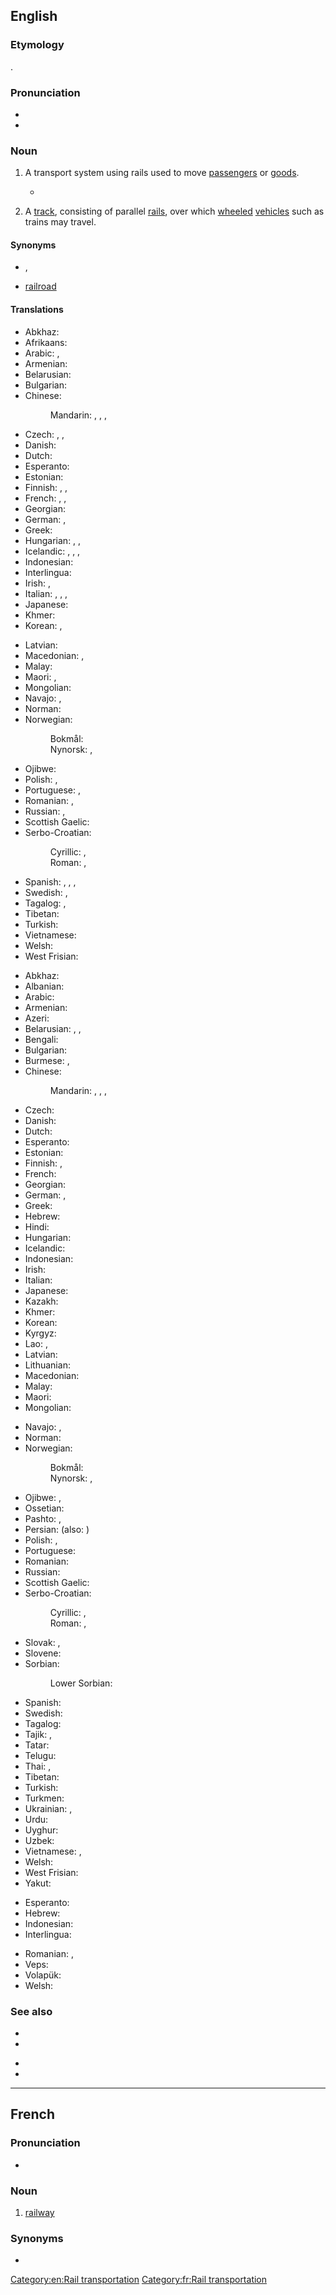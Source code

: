 ==English==
{{wikipedia}}

===Etymology===
{{compound|rail|way|lang=en}}.

===Pronunciation===
* {{IPA|/ɹeɪlweɪ/|lang=en}}
* {{audio|en-us-railway.ogg|Audio (US)|lang=en}}

===Noun===
{{en-noun}}

# {{lb|en|chiefly|UK|Ireland|and|Commonwealth}} A transport system using rails used to move [[passenger]]s or [[goods]].
#* {{quote-book|year=1918|author={{w|W. B. Maxwell}}
|title=The Mirror and the Lamp
|chapter=2|url=http://openlibrary.org/works/OL1097634W
|passage=''That'' the young Mr. Churchills liked—but they did not like him coming round of an evening and drinking weak whisky-and-water while he held forth on '''railway''' debentures and corporation loans. Mr. Barrett, however, by fawning and flattery, seemed to be able to make not only Mrs. Churchill but everyone else do what he desired.}}
# {{lb|en|chiefly|UK|Ireland|and|Commonwealth}} A [[track]], consisting of parallel [[rail]]s, over which [[wheeled]] [[vehicle]]s such as trains may travel.

====Synonyms====
* {{sense|track}} {{l|en|railroad track}}, {{l|en|railway track}}
* {{sense|system}} {{qf|US}} [[railroad]]

====Translations====
{{trans-top|track, consisting of parallel rails}}
* Abkhaz: {{t|ab|иҳаамҩа|alt=аиҳаамҩа|sc=Cyrl}}
* Afrikaans: {{t|af|spoorweg}}
* Arabic: {{t|ar|سِكَّة حَدِيدِيَّة|f|tr=sikka ḥadīdiyya}}, {{t|ar|سِكَّة اَلْحَدِيد|f|tr=sikkat al-ḥadīd}}
* Armenian: {{t+|hy|երկաթուղի}}
* Belarusian: {{t|be|каляя́|f|sc=Cyrl}}
* Bulgarian: {{t|bg|железопъ̀тна ли́ния|f|sc=Cyrl}}
* Chinese:
*: Mandarin: {{t+|cmn|鐵路|sc=Hani}}, {{t+|cmn|铁路|tr=tiělù|sc=Hani}}, {{t+|cmn|鐵道|sc=Hani}}, {{t+|cmn|铁道|tr=tiědào|sc=Hani}}
* Czech: {{t+|cs|kolej|f}}, {{t+|cs|železnice|f}}, {{t+|cs|trať|f}}
* Danish: {{t+|da|jernbane|c}}
* Dutch: {{t+|nl|spoorweg|m}}
* Esperanto: {{t|eo|fervojo}}
* Estonian: {{t|et|raudtee}}
* Finnish: {{t+|fi|rata}}, {{t+|fi|junarata}}, {{t+|fi|rautatie}}
* French: {{t+|fr|chemin de fer|m}}, {{t|fr|réseau ferroviaire|m}}, {{t+|fr|voie ferrée|f}}
* Georgian: {{t|ka|ლიანდაგი|sc=Geor}}
* German: {{t+|de|Eisenbahnlinie|f}}, {{t+|de|Gleis|n}}
* Greek: {{t+|el|σιδηρόδρομος|m}}
* Hungarian: {{t+|hu|sín}}, {{t+|hu|vasút}}, {{t+|hu|vasútvonal}}
* Icelandic: {{t+|is|járnbraut|f}}, {{t|is|lestarspor|n}}, {{t|is|járnbani|m}}, {{t|is|járngata}}
* Indonesian: {{t|id|jalan kereta api}}
* Interlingua: {{t|ia|ferrovia}}
* Irish: {{t|ga|bóthar iarainn|m}}, {{t|ga|iarnród|m}}
* Italian: {{t+|it|binario|m}}, {{t+|it|rotaia|f}}, {{t|it|strada ferrata|f}}, {{t+|it|ferrovia|f}}
* Japanese: {{t+|ja|線路|tr=せんろ, senro}}
* Khmer: {{t|km|ផ្លូវរទេះភ្លើង|tr=pləv rɔteh pləəŋ|sc=Khmr}}
* Korean: {{t+|ko|철도}}, {{t+|ko|선로}}
{{trans-mid}}
* Latvian: {{t|lv|dzelzceļš|m}}
* Macedonian: {{t|mk|пруга|f|tr=prúga}}, {{t|mk|железница|f|tr=želéznica|sc=Cyrl}}
* Malay: {{t|ms|kereta api}}
* Maori: {{t|mi|rerewē}}, {{t|mi|ara rerewē}}
* Mongolian: {{t+|mn|төмөр зам|sc=Cyrl}}
* Navajo: {{t|nv|béésh bitiin}}, {{t|nv|kǫʼ naʼałbąąsii bitiin}}
* Norman: {{t|nrf|c'mîn d'fé|m}}
* Norwegian:
*: Bokmål: {{t+|nb|jernbane|m}}
*: Nynorsk: {{t|nn|jernbane|m|f}}, {{t|nn|jarnbane|m|f}}
* Ojibwe: {{t-check|oj|ishkodewidaabaanikana|sc=Cans}} <!-- does not look like Cans to me -->
* Polish: {{t+|pl|kolej|f}}, {{t|pl|linia kolejowa|f}}
* Portuguese: {{t+|pt|ferrovia}}, {{t+|pt|estrada de ferro|f}}
* Romanian: {{t+|ro|cale ferată|f}}, {{t|ro|rețea feroviară|f}}
* Russian: {{t+|ru|желе́зная доро́га|f}}, {{t+|ru|колея́|f}}
* Scottish Gaelic: {{t|gd|rathad-iarainn|m}}
* Serbo-Croatian:
*: Cyrillic: {{t|sh|железница|f}}, {{t|sh|жељезница|f}}
*: Roman: {{t|sh|železnica|f}}, {{t+|sh|željeznica|f}}
* Spanish: {{t|es|vía férrea|f}}, {{t+|es|ferrocarril|m}}, {{qualifier|Latin America}} {{t+|es|riel|m}}, {{qualifier|Spain}} {{t+|es|vía|f}}
* Swedish: {{t+|sv|järnväg|c}}, {{t+|sv|järnvägsspår|n}}
* Tagalog: {{t|tl|perokaril}}, {{t|tl|daambakal}}
* Tibetan: {{t|bo|ལྕགས་ལམ}}
* Turkish: {{t|tr|demir yolu hattı}}
* Vietnamese: {{t+|vi|đường sắt}}
* Welsh: {{t|cy|rheilffordd}}
* West Frisian: {{t|fy|spoarwei|c}}
{{trans-bottom}}

{{trans-top|transport system using these rails}}
* Abkhaz: {{t|ab|иҳаамҩа|alt=аиҳаамҩа|sc=Cyrl}}
* Albanian: {{t+|sq|hekurudhë|f}}
* Arabic: {{t|ar|سِكَّة حَدِيدِيَّة|f|tr=sikka ḥadīdiyya}}
* Armenian: {{t+|hy|երկաթուղի}}
* Azeri: {{t|az|dəmir yolu}}
* Belarusian: {{t|be|жале́зная даро́га|f|sc=Cyrl}}, {{t|be|чыгу́нка|f|sc=Cyrl}}, {{t|be|чыгу́начны пуць|m|sc=Cyrl}}
* Bengali: {{t|bn|রেলপথ|sc=Beng}}
* Bulgarian: {{t|bg|желе́зница|f|sc=Cyrl}}
* Burmese: {{t+|my|သံလမ်း|sc=Mymr}}, {{t+|my|မီးရထား|sc=Mymr}}
* Chinese:
*: Mandarin: {{t+|cmn|鐵路|sc=Hani}}, {{t+|cmn|铁路|tr=tiělù|sc=Hani}}, {{t+|cmn|鐵道|sc=Hani}}, {{t+|cmn|铁道|tr=tiědào|sc=Hani}}
* Czech: {{t+|cs|železnice|f}}
* Danish: {{t+|da|jernbane|c}}
* Dutch: {{t+|nl|spoorwegen|p}}
* Esperanto: {{t|eo|fervojo}}
* Estonian: {{t|et|raudtee}}
* Finnish: {{t+|fi|rautatie}}, {{t+|fi|rautatiet|p}}
* French: {{t+|fr|chemin de fer|m}}
* Georgian: {{t|ka|რკინიგზა|sc=Geor}}
* German: {{t+|de|Eisenbahn|f}}, {{t+|de|Bahn|f}}
* Greek: {{t+|el|σιδηρόδρομος|m}}
* Hebrew: {{t|he|מסילת רכבת|f|tr=mesillat-rakevet}}
* Hindi: {{t+|hi|रेलवे|tr=relve}}
* Hungarian: {{t+|hu|vasút}}
* Icelandic: {{t+|is|járnbraut|f}}
* Indonesian: {{t+|id|kereta api}}
* Irish: {{t|ga|iarnród|m}}
* Italian: {{t+|it|ferrovia|f}}
* Japanese: {{t+|ja|鉄道|tr=[[てつどう]], tetsudō}}
* Kazakh: {{t+|kk|темір жол|sc=Cyrl}}
* Khmer: {{t|km|ក្រុមអយស្មយ័យាន|tr=krom a’yahsmay yien|sc=Khmr}}
* Korean: {{t+|ko|철도}}
* Kyrgyz: {{t|ky|темир жол|sc=Cyrl}}
* Lao: {{t|lo|ທາງລົດໄຟ}}, {{t+|lo|ລົດໄຟ}}
* Latvian: {{t|lv|dzelzceļš|m}}
* Lithuanian: {{t|lt|geležinkelis|m}}
* Macedonian: {{t|mk|желе́зница|f}}
* Malay: {{t|ms|keretapi}}
* Maori: {{t|mi|rerewē}}
* Mongolian: {{t+|mn|төмөр зам|sc=Cyrl}}
{{trans-mid}}
* Navajo: {{t|nv|béésh ńtʼiʼ}}, {{t|nv|béésh bitiin}}
* Norman: {{t|nrf|c'mîn d'fé|m}}
* Norwegian:
*: Bokmål: {{t+|nb|jernbane|m}}
*: Nynorsk: {{t|nn|jarnbane|m|f}}, {{t|nn|jernbane|m|f}}
* Ojibwe: {{t-check|oj|ishkodewidaabaan|sc=Cans}}, {{t-check|oj|mashkodewidaabaan|sc=Cans}} <!-- does not look like Cans to me -->
* Ossetian: {{t|os|æфсæнвæндаг|sc=Cyrl}}
* Pashto: {{t|ps|اوسپنليکه|f|tr=osрǝnlíka}}, {{t|ps|خط آهن|m|tr=xte āhán}}
* Persian: {{t|fa|راه‌آهن|tr=râh âhan}} (also: {{t+|fa|راه آهن}})
* Polish: {{t+|pl|kolej|f}}, {{t|pl|kolej żelazna|f}}
* Portuguese: {{t+|pt|ferrovia}}
* Romanian: {{t|ro|căi ferate|f-p}}
* Russian: {{t+|ru|желе́зная доро́га|f}}
* Scottish Gaelic: {{t|gd|rèile|f}}
* Serbo-Croatian:
*: Cyrillic: {{t|sh|железница|f}}, {{t|sh|жељезница|f}}
*: Roman: {{t|sh|železnica|f}}, {{t+|sh|željeznica|f}}
* Slovak: {{t|sk|železnica|f}}, {{t|sk|železničná trať|f}}
* Slovene: {{t|sl|železniško|n}}
* Sorbian:
*: Lower Sorbian: {{t|dsb|zeleznica|f}}
* Spanish: {{t+|es|ferrocarril|m}}
* Swedish: {{t+|sv|järnväg|c}}
* Tagalog: {{t|tl|daambakal}}
* Tajik: {{t|tg|роҳи оҳан|sc=Cyrl}}, {{t|tg|роҳ оҳан|sc=Cyrl}}
* Tatar: {{t|tt|тимер юл|sc=Cyrl}}
* Telugu: {{t|te|రైల్వే}}
* Thai: {{t|th|การรถไฟ}}, {{t+|th|รถไฟ}}
* Tibetan: {{t|bo|ལྕགས་ལམ}}
* Turkish: {{t+|tr|demir yolu}}
* Turkmen: {{t|tk|demir ýoly}}
* Ukrainian: {{t|uk|залізни́ця|f|sc=Cyrl}}, {{t|uk|колія́|f|sc=Cyrl}}
* Urdu: {{t|ur|ریلوے|tr=relve}}
* Uyghur: {{t|ug|تۆمۈر يول}}
* Uzbek: {{t+|uz|temir yoʻl}}
* Vietnamese: {{t+|vi|đường sắt}}, {{t+|vi|đường ray}}
* Welsh: {{t|cy|rheilffordd}}
* West Frisian: {{t|fy|spoarwei|c}}
* Yakut: {{t|sah|тимир суол|sc=Cyrl}}
{{trans-bottom}}

{{checktrans-top}}
* Esperanto: {{t-check|eo|fervojo}}
* Hebrew: {{t-check|he|מסילת רכבת|f|tr=mesillat-rakevet|sc=Hebr}}
* Indonesian: {{t-check|id|[[kereta]] [[api]]}} <!-- was "[[kereta]] [[api]]" - assumed sum-of-parts; if an idiom, remove the embedded wikilinks to the individual words. see [[User:Kephir/gadgets/xte#Translation_fixing]] -->
* Interlingua: {{t-check|ia|ferrovia}}
{{trans-mid}}
* Romanian: {{t-check|ro|cale ferata|f}}, {{t-check|ro|cai ferate|p}}
* Veps: {{t-check|vep|raudte}}
* Volapük: {{t+check|vo|ferodarutaveg}}
* Welsh: {{t-check|cy|rheilffordd|f}}
{{trans-bottom}}

===See also===
{{top2}}
* {{l|en|subway}}
* {{l|en|tramway}}
{{mid2}}
* {{l|en|streetcar}}
* {{l|en|monorail}}
{{bottom}}

[[Category:en:Rail transportation]]

----

==French==

===Pronunciation===
* {{IPA|/ʁɛl.wɛ/|lang=fr}}

===Noun===
{{fr-noun|m}}

# {{lb|fr|Anglicism}} [[railway]]

===Synonyms===
* {{l|fr|chemin de fer}}

[[Category:fr:Rail transportation]]